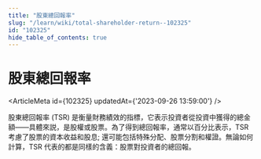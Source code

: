 ```yaml
---
title: "股東總回報率"
slug: "/learn/wiki/total-shareholder-return--102325"
id: "102325"
hide_table_of_contents: true
---
```



# 股東總回報率

<ArticleMeta id={102325} updatedAt={'2023-09-26 13:59:00'} />
<div className='border-solid border-b border-t-0 my-4 border-[var(--ifm-color-gray-300)]' />

股東總回報率 (TSR) 是衡量財務績效的指標，它表示投資者從投資中獲得的總金額——具體來説，是股權或股票。為了得到總回報率，通常以百分比表示，TSR 考慮了股票的資本收益和股息; 還可能包括特殊分配、股票分割和權證。無論如何計算，TSR 代表的都是同樣的含義：股票對投資者的總回報。
